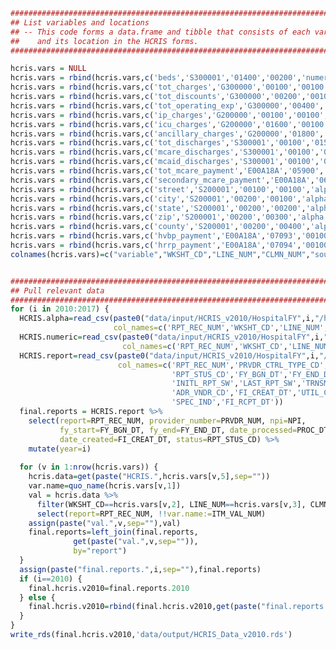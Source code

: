 ```r
########################################################################################
## List variables and locations
## -- This code forms a data.frame and tibble that consists of each variable of interest
##    and its location in the HCRIS forms. 
########################################################################################

hcris.vars = NULL
hcris.vars = rbind(hcris.vars,c('beds','S300001','01400','00200','numeric'))
hcris.vars = rbind(hcris.vars,c('tot_charges','G300000','00100','00100','numeric'))
hcris.vars = rbind(hcris.vars,c('tot_discounts','G300000','00200','00100','numeric'))
hcris.vars = rbind(hcris.vars,c('tot_operating_exp','G300000','00400','00100','numeric'))
hcris.vars = rbind(hcris.vars,c('ip_charges','G200000','00100','00100','numeric'))
hcris.vars = rbind(hcris.vars,c('icu_charges','G200000','01600','00100','numeric'))
hcris.vars = rbind(hcris.vars,c('ancillary_charges','G200000','01800','00100','numeric'))
hcris.vars = rbind(hcris.vars,c('tot_discharges','S300001','00100','01500','numeric'))
hcris.vars = rbind(hcris.vars,c('mcare_discharges','S300001','00100','01300','numeric'))
hcris.vars = rbind(hcris.vars,c('mcaid_discharges','S300001','00100','01400','numeric'))
hcris.vars = rbind(hcris.vars,c('tot_mcare_payment','E00A18A','05900','00100','numeric'))
hcris.vars = rbind(hcris.vars,c('secondary_mcare_payment','E00A18A','06000','00100','numeric'))
hcris.vars = rbind(hcris.vars,c('street','S200001','00100','00100','alpha'))
hcris.vars = rbind(hcris.vars,c('city','S200001','00200','00100','alpha'))
hcris.vars = rbind(hcris.vars,c('state','S200001','00200','00200','alpha'))
hcris.vars = rbind(hcris.vars,c('zip','S200001','00200','00300','alpha'))
hcris.vars = rbind(hcris.vars,c('county','S200001','00200','00400','alpha'))
hcris.vars = rbind(hcris.vars,c('hvbp_payment','E00A18A','07093','00100','numeric'))
hcris.vars = rbind(hcris.vars,c('hrrp_payment','E00A18A','07094','00100','numeric'))
colnames(hcris.vars)=c("variable","WKSHT_CD","LINE_NUM","CLMN_NUM","source")


########################################################################################
## Pull relevant data
########################################################################################
for (i in 2010:2017) {
  HCRIS.alpha=read_csv(paste0("data/input/HCRIS_v2010/HospitalFY",i,"/hosp10_",i,"_ALPHA.CSV"),
                       col_names=c('RPT_REC_NUM','WKSHT_CD','LINE_NUM','CLMN_NUM','ITM_VAL_NUM'))
  HCRIS.numeric=read_csv(paste0("data/input/HCRIS_v2010/HospitalFY",i,"/hosp10_",i,"_NMRC.CSV"),
                         col_names=c('RPT_REC_NUM','WKSHT_CD','LINE_NUM','CLMN_NUM','ITM_VAL_NUM'))
  HCRIS.report=read_csv(paste0("data/input/HCRIS_v2010/HospitalFY",i,"/hosp10_",i,"_RPT.CSV"),
                        col_names=c('RPT_REC_NUM','PRVDR_CTRL_TYPE_CD','PRVDR_NUM','NPI',
                                    'RPT_STUS_CD','FY_BGN_DT','FY_END_DT','PROC_DT',
                                    'INITL_RPT_SW','LAST_RPT_SW','TRNSMTL_NUM','FI_NUM',
                                    'ADR_VNDR_CD','FI_CREAT_DT','UTIL_CD','NPR_DT',
                                    'SPEC_IND','FI_RCPT_DT'))
  final.reports = HCRIS.report %>%
    select(report=RPT_REC_NUM, provider_number=PRVDR_NUM, npi=NPI, 
           fy_start=FY_BGN_DT, fy_end=FY_END_DT, date_processed=PROC_DT, 
           date_created=FI_CREAT_DT, status=RPT_STUS_CD) %>%
    mutate(year=i)
  
  for (v in 1:nrow(hcris.vars)) {
    hcris.data=get(paste("HCRIS.",hcris.vars[v,5],sep=""))
    var.name=quo_name(hcris.vars[v,1])    
    val = hcris.data %>%
      filter(WKSHT_CD==hcris.vars[v,2], LINE_NUM==hcris.vars[v,3], CLMN_NUM==hcris.vars[v,4]) %>%
      select(report=RPT_REC_NUM, !!var.name:=ITM_VAL_NUM) 
    assign(paste("val.",v,sep=""),val)
    final.reports=left_join(final.reports, 
              get(paste("val.",v,sep="")),
              by="report")
  }
  assign(paste("final.reports.",i,sep=""),final.reports)
  if (i==2010) {
    final.hcris.v2010=final.reports.2010
  } else {
    final.hcris.v2010=rbind(final.hcris.v2010,get(paste("final.reports.",i,sep="")))
  }
}
write_rds(final.hcris.v2010,'data/output/HCRIS_Data_v2010.rds')

```